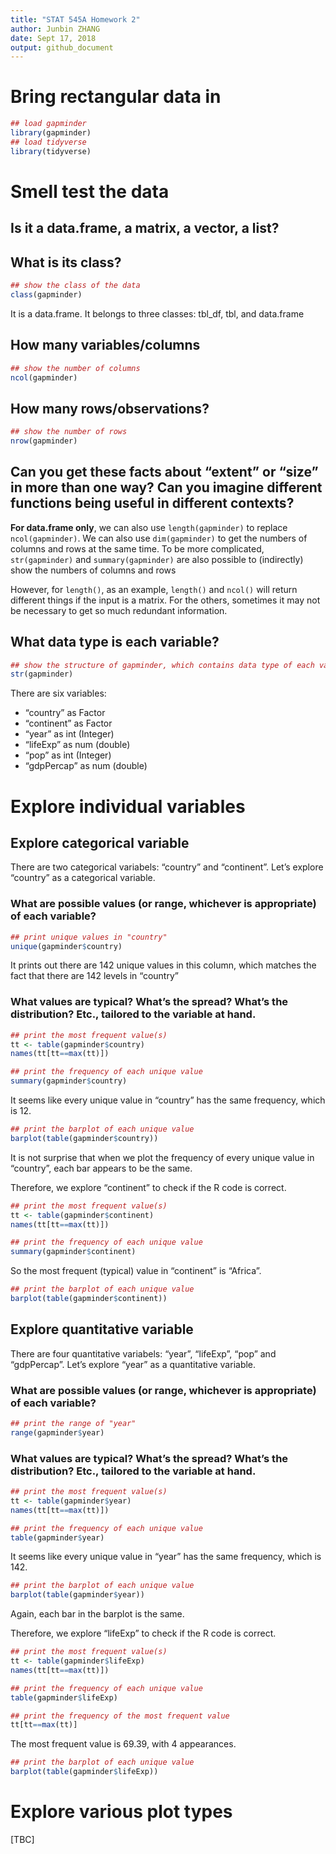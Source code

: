 ```yaml
---
title: "STAT 545A Homework 2"
author: Junbin ZHANG
date: Sept 17, 2018
output: github_document
---
```


# Bring rectangular data in
```r
## load gapminder
library(gapminder)
## load tidyverse
library(tidyverse)
```

# Smell test the data

## Is it a data.frame, a matrix, a vector, a list?
## What is its class?

```r
## show the class of the data
class(gapminder)
```

It is a data.frame.
It belongs to three classes: tbl_df, tbl, and data.frame

## How many variables/columns

```r
## show the number of columns
ncol(gapminder)
```

## How many rows/observations?

```r
## show the number of rows
nrow(gapminder)
```

## Can you get these facts about "extent" or "size" in more than one way? Can you imagine different functions being useful in different contexts?

**For data.frame only**, we can also use `length(gapminder)` to replace `ncol(gapminder)`. We can also use `dim(gapminder)` to get the numbers of columns and rows at the same time. To be more complicated, `str(gapminder)` and `summary(gapminder)` are also possible to (indirectly) show the numbers of columns and rows

However, for `length()`, as an example, `length()` and `ncol()` will return different things if the input is a matrix. For the others, sometimes it may not be necessary to get so much redundant information.

## What data type is each variable?
```r
## show the structure of gapminder, which contains data type of each variable
str(gapminder)
```

There are six variables:

- "country" as Factor
- "continent" as Factor
- "year" as int (Integer)
- "lifeExp" as num (double)
- "pop" as int (Integer)
- "gdpPercap" as num (double)

# Explore individual variables

## Explore categorical variable

There are two categorical variabels: "country" and "continent". Let's explore "country" as a categorical variable.

### What are possible values (or range, whichever is appropriate) of each variable?

```r
## print unique values in "country"
unique(gapminder$country)
```

It prints out there are 142 unique values in this column, which matches the fact that there are 142 levels in "country"

### What values are typical? What's the spread? What's the distribution? Etc., tailored to the variable at hand.

```r
## print the most frequent value(s)
tt <- table(gapminder$country)
names(tt[tt==max(tt)])
```

```r
## print the frequency of each unique value
summary(gapminder$country)
```

It seems like every unique value in "country" has the same frequency, which is 12.

```r
## print the barplot of each unique value
barplot(table(gapminder$country))
```

It is not surprise that when we plot the frequency of every unique value in "country", each bar appears to be the same.

Therefore, we explore "continent" to check if the R code is correct.

```r
## print the most frequent value(s)
tt <- table(gapminder$continent)
names(tt[tt==max(tt)])
```

```r
## print the frequency of each unique value
summary(gapminder$continent)
```

So the most frequent (typical) value in "continent" is "Africa".

```r
## print the barplot of each unique value
barplot(table(gapminder$continent))
```

## Explore quantitative variable

There are four quantitative variabels: "year", "lifeExp", "pop" and "gdpPercap". Let's explore "year" as a quantitative variable.

### What are possible values (or range, whichever is appropriate) of each variable?

```r
## print the range of "year"
range(gapminder$year)
```

### What values are typical? What's the spread? What's the distribution? Etc., tailored to the variable at hand.

```r
## print the most frequent value(s)
tt <- table(gapminder$year)
names(tt[tt==max(tt)])
```

```r
## print the frequency of each unique value
table(gapminder$year)
```

It seems like every unique value in "year" has the same frequency, which is 142.

```r
## print the barplot of each unique value
barplot(table(gapminder$year))
```

Again, each bar in the barplot is the same.

Therefore, we explore "lifeExp" to check if the R code is correct.

```r
## print the most frequent value(s)
tt <- table(gapminder$lifeExp)
names(tt[tt==max(tt)])
```

```r
## print the frequency of each unique value
table(gapminder$lifeExp)
```

```r
## print the frequency of the most frequent value
tt[tt==max(tt)]
```

The most frequent value is 69.39, with 4 appearances.

```r
## print the barplot of each unique value
barplot(table(gapminder$lifeExp))
```

# Explore various plot types

[TBC]
